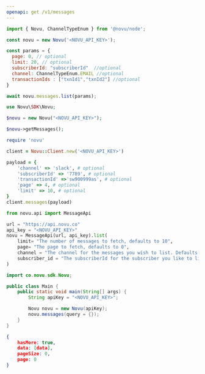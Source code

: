 ```yaml
---
openapi: get /v1/messages
---
```


<Snippet file="apikey-warning.mdx" />

<RequestExample>

```javascript Node.js
import { Novu, ChannelTypeEnum } from '@novu/node';

const novu = new Novu('<NOVU_API_KEY>');

const params = {
  page: 0, // optional
  limit: 20, // optional
  subscriberId: "subscriberId"  //optional
  channel: ChannelTypeEnum.EMAIL //optional
  transactionIds : ["txnId1","txnId2"] //optional
}

await novu.messages.list(params);
```

```php PHP
use Novu\SDK\Novu;

$novu = new Novu("<NOVU_API_KEY>");

$novu->getMessages();

```

```ruby Ruby
require 'novu'

client = Novu::Client.new('<NOVU_API_KEY>')

payload = {
    'channel' => 'slack', # optional
    'subscriberId' => '7789', # optional
    'transactionId' =>'sw900999as', # optional
    'page' => 4, # optional
    'limit' => 10, # optional
}
client.messages(payload)
```

```python Python
from novu.api import MessageApi

url = "https://api.novu.co"
api_key = "<NOVU_API_KEY>"
novu = MessageApi(url, api_key).list(
    limit= "The number of messages to fetch, defaults to 10",
    page= "The page to fetch, defaults to 0",
    channel = "The channel for the messages you wish to list. Defaults to None.",
    subscriber_id = "The subscriberId for the subscriber you like to list messages for",
)
```

```java Java
import co.novu.sdk.Novu;

public class Main {
    public static void main(String[] args) {
        String apiKey = "<NOVU_API_KEY>";

        Novu novu = new Novu(apiKey);
        novu.messages(query = {});
    }
}
```

</RequestExample>

<ResponseExample>

```json Response
{
    hasMore: true,
    data: [data],
    pageSize: 0,
    page: 0
}
```

</ResponseExample>